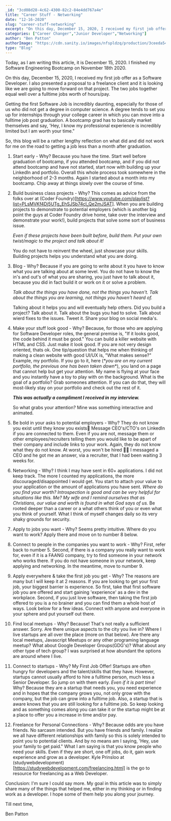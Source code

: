 ```yaml
---
_id: "3cd08d28-4c62-4300-82c2-84e4dd767a4e"
title: "Career Stuff - Networking"
date: "12-16-2020"
slug: "career-stuff-networking"
excerpt: "On this day, December 15, 2020, I received my first job offer"
categories: ["Career Changer","Junior Developer","Networking"]
author: "Ben Patton"
authorImage: "https://cdn.sanity.io/images/nfspldzq/production/3ceeda54221c7c0614ecc51f955c7be39a1da34e-512x512.jpg"
type: "Blog"
---
```


Today, as I am writing this article, it is December 15, 2020. I finished my Software Engineering Bootcamp on November 18th 2020.

On this day, December 15, 2020, I received my first job offer as a Software Developer. I also presented a proposal to a freelance client and it is looking like we are going to move forward on that project. The two jobs together equal well over a fulltime jobs worth of hours/pay.

Getting the first Software Job is incredibly daunting, especially for those of us who did not get a degree in computer science. A degree tends to set you up for internships through your college career in which you can move into a fulltime job post graduation. A bootcamp grad has to basically market themselves and say, 'Hey, I know my professional experience is incredibly limited but I am worth your time."

So, this blog will be a rather lengthy reflection on what did and did not work for me on the road to getting a job less than a month after graduation.

1. Start early - Why? Because you have the time. Start well before graduation of bootcamp, if you attended bootcamp, and if you did not attend bootcamp and have not started, start now with building up your LinkedIn and portfolio. Overall this whole process took somewhere in the neighborhood of 2-3 months. Again I started about a month into my bootcamp. Chip away at things slowly over the course of time.

2. Build business class projects - Why? This comes as advice from the folks over at (Coder Foundry)[https://www.youtube.com/playlist?list=PLsMVKf4Dj5UTg_EhSJSb74cl_Qe2mJSAT]. When you are building projects to demonstrate to potential employers (which is another big point the guys at Coder Foundry drive home, take over the interview and demonstrate your work!), build projects that solve some sort of business issue.

   _Even if these projects have been built before, build them. Put your own twist/magic to the project and talk about it!_

   You do not have to reinvent the wheel, just showcase your skills. Building projects helps you understand what you are doing.

3. Blog - Why? Because if you are going to write about it you have to know what you are talking about at some level. You do not have to know the in's and out's of what you are sharing, you just have to talk about it, because you did in fact build it or work on it or solve a problem.

   _Talk about the things you have done, not the things you haven't. Talk about the things you are learning, not things you haven't heard of._

   Talking about it helps you and will eventually help others. Did you build a project? Talk about it. Talk about the bugs you had to solve. Talk about wierd fixes to the issues. Tweet it. Share your blog on social media's.

4. Make your stuff look good - Why? Because, for those who are applying for Software Developer roles, the general premise is, "If it looks good, the code behind it must be good." You can build a killer website with HTML and CSS. Just make it look good. If you are not very design oriented, thats ok. One tip/question that helps me when thinking of making a clean website with good UI/UX is, "What makes sense?" Example, my portfolio. If you go to it, here (_*you are on my current portfolio, the previous one has been taken down_*), you land on a page that cannot help but get your attention. My name is flying at your face and you instantly have a toy to play with on the background. What is the goal of a portfolio? Grab someones attention. If you can do that, they will most-likely stay on your portfolio and check out the rest of it.

   **_This was actually a compliment I received in my interview._**

   So what grabs your attention? Mine was something interactive and animated.

5. Be bold in your asks to potential employers - Why? They do not know you exist until they know you exists🤔 Message CEO's/CTO's on LinkedIn if you are connected to them. Even if you are not, message them or other employees/recruiters telling them you would like to be apart of their company and include links to your work. Again, they do not know what they do not know. At worst, you won't be hired 🤷‍♂️ I messaged a CEO and he got me an answer, via a recruiter, that I had been waiting 3 weeks for.

6. Networking - Why? I think I may have sent in 60+ applications. I did not keep track. The more I counted my applications, the more discouraged/disappointed I would get. You start to attach your value to your application or the amount of applications you have sent. _Where do you find your worth? Introspection is good and can be very helpful for situations like this. Me? My wife and I remind ourselves that as Christians, our value and worth is found in what God says of us._ Be rooted deeper than a career or a what others think of you or even what you think of yourself. What I think of myself changes daily so its very shaky grounds for security.

7. Apply to jobs you want - Why? Seems pretty intuitive. Where do you want to work? Apply there and move on to number 8 below.

8. Connect to people in the companies you want to work - Why? First, refer back to number 5. Second, if there is a company you really want to work for, even if it is a FAANG company, try to find someone in your network who works there. If you do not have someone in your network, keep applying and networking. In the meantime, move to number 9.

9. Apply everywhere & take the first job you get - Why? The reasons are many but I will keep it at 2 reasons. If you are looking to get your first job, your biggest barrier is experience. So first, take that first software job you are offered and start gaining 'experience' as a dev in the workplace. Second, if you just love software, then taking the first job offered to you is a no brainer and you can find them a whole host of ways. Look below for a few ideas. Connect with anyone and everyone in your sphere and put yourself out there.

10. Find local meetups - Why? Because! That's not really a sufficient answer. Sorry. Are there unique aspects to the city you live in? Where I live startups are all over the place (more on that below). Are there any local meetups, Javascript Meetups or any other programing language meetup? What about Google Developer Groups(GDG's)? What about any other type of tech group? I was surprised at how abundant the options are around where I live.

11. Connect to startups - Why? My First Job Offer! Startups are often hungry for developers and the talent/skills that they have. However, startups cannot usually afford to hire a fulltime person, much less a Senior Developer. So jump on with them early. _Even if it is part time!_ Why? Because they are a startup that needs you, you need experience and in hopes that the company grows you, not only grow with the company, but the job can grow into a fulltime job. Also, a startup that is aware knows that you are still looking for a fulltime job. So keep looking and as something comes along you can take it or the startup might be at a place to offer you a increase in time and/or pay.

12. Freelance for Personal Connections - Why? Because odds are you have friends. No sarcasm intended. But you have friends and family. I realize we all have different relationships with family so this is solely intended to point you to potential clients. And by no means am I saying, 'Hey, use your family to get paid." What I am saying is that you know people who need your skills. Even if they are short, one off jobs, do it, gain work experience and grow as a developer. Kyle Prinsloo at (studywebdevelopment)[https://studywebdevelopment.com/freelancing.html] is the go to resource for freelancing as a Web Developer.

Conclusion: I'm sure I could say more. My goal in this article was to simply share many of the things that helped me, either in my thinking or in finding work as a developer. I hope some of them help you along your journey.

Till next time,

Ben Patton

